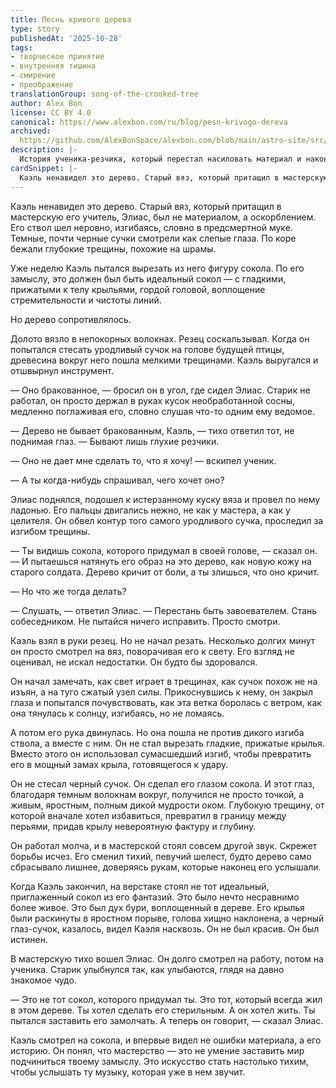 ```yaml
---
title: Песнь кривого дерева
type: story
publishedAt: '2025-10-28'
tags:
- творческое принятие
- внутренняя тишина
- смирение
- преображение
translationGroup: song-of-the-crooked-tree
author: Alex Bon
license: CC BY 4.0
canonical: https://www.alexbon.com/ru/blog/pesn-krivogo-dereva
archived:
  https://github.com/AlexBonSpace/alexbon.com/blob/main/astro-site/src/content/posts/ru/stories/pesn-krivogo-dereva.mdx
description: |-
  История ученика-резчика, который перестал насиловать материал и наконец услышал живой голос дерева, выпуская наружу истинный образ.
cardSnippet: |-
  Каэль ненавидел это дерево. Старый вяз, который притащил в мастерскую его учитель, Элиас, был не материалом, а оскорблением. Его ствол шел неровно, изгибаясь, словно в предсмертной муке. Темные, почти черные сучки смотрели как слепые глаза. По коре бежали глубокие трещины, похожие на шрамы.
---
```


Каэль ненавидел это дерево. Старый вяз, который притащил в мастерскую его учитель, Элиас, был не материалом, а оскорблением. Его ствол шел неровно, изгибаясь, словно в предсмертной муке. Темные, почти черные сучки смотрели как слепые глаза. По коре бежали глубокие трещины, похожие на шрамы.

Уже неделю Каэль пытался вырезать из него фигуру сокола. По его замыслу, это должен был быть идеальный сокол — с гладкими, прижатыми к телу крыльями, гордой головой, воплощение стремительности и чистоты линий.

Но дерево сопротивлялось.

Долото вязло в непокорных волокнах. Резец соскальзывал. Когда он попытался стесать уродливый сучок на голове будущей птицы, древесина вокруг него пошла мелкими трещинами. Каэль выругался и отшвырнул инструмент.

— Оно бракованное, — бросил он в угол, где сидел Элиас. Старик не работал, он просто держал в руках кусок необработанной сосны, медленно поглаживая его, словно слушая что-то одним ему ведомое.

— Дерево не бывает бракованным, Каэль, — тихо ответил тот, не поднимая глаз. — Бывают лишь глухие резчики.

— Оно не дает мне сделать то, что я хочу! — вскипел ученик.

— А ты когда-нибудь спрашивал, чего хочет оно?

Элиас поднялся, подошел к истерзанному куску вяза и провел по нему ладонью. Его пальцы двигались нежно, не как у мастера, а как у целителя. Он обвел контур того самого уродливого сучка, проследил за изгибом трещины.

— Ты видишь сокола, которого придумал в своей голове, — сказал он. — И пытаешься натянуть его образ на это дерево, как новую кожу на старого солдата. Дерево кричит от боли, а ты злишься, что оно кричит.

— Но что же тогда делать?

— Слушать, — ответил Элиас. — Перестань быть завоевателем. Стань собеседником. Не пытайся ничего исправить. Просто смотри.

Каэль взял в руки резец. Но не начал резать. Несколько долгих минут он просто смотрел на вяз, поворачивая его к свету. Его взгляд не оценивал, не искал недостатки. Он будто бы здоровался.

Он начал замечать, как свет играет в трещинах, как сучок похож не на изъян, а на туго сжатый узел силы. Прикоснувшись к нему, он закрыл глаза и попытался почувствовать, как эта ветка боролась с ветром, как она тянулась к солнцу, изгибаясь, но не ломаясь.

А потом его рука двинулась. Но она пошла не против дикого изгиба ствола, а вместе с ним. Он не стал вырезать гладкие, прижатые крылья. Вместо этого он использовал сумасшедший изгиб, чтобы превратить его в мощный замах крыла, готовящегося к удару.

Он не стесал черный сучок. Он сделал его глазом сокола. И этот глаз, благодаря темным волокнам вокруг, получился не просто точкой, а живым, яростным, полным дикой мудрости оком. Глубокую трещину, от которой вначале хотел избавиться, превратил в границу между перьями, придав крылу невероятную фактуру и глубину.

Он работал молча, и в мастерской стоял совсем другой звук. Скрежет борьбы исчез. Его сменил тихий, певучий шелест, будто дерево само сбрасывало лишнее, доверяясь рукам, которые наконец его услышали.

Когда Каэль закончил, на верстаке стоял не тот идеальный, приглаженный сокол из его фантазий. Это было нечто несравнимо более живое. Это был дух бури, воплощенный в дереве. Его крылья были раскинуты в яростном порыве, голова хищно наклонена, а черный глаз-сучок, казалось, видел Каэля насквозь. Он не был красив. Он был истинен.

В мастерскую тихо вошел Элиас. Он долго смотрел на работу, потом на ученика. Старик улыбнулся так, как улыбаются, глядя на давно знакомое чудо.

— Это не тот сокол, которого придумал ты. Это тот, который всегда жил в этом дереве. Ты хотел сделать его стерильным. А он хотел жить. Ты пытался заставить его замолчать. А теперь он говорит, — сказал Элиас.

Каэль смотрел на сокола, и впервые видел не ошибки материала, а его историю. Он понял, что мастерство — это не умение заставить мир подчиниться твоему замыслу. Это искусство стать настолько тихим, чтобы услышать ту музыку, которая уже в нем звучит.
